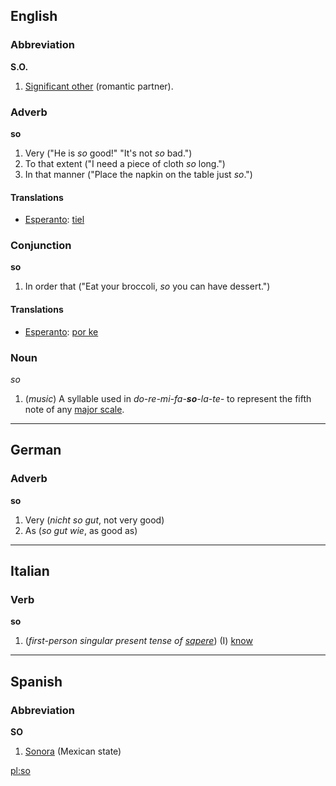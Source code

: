 ==English==
===Abbreviation===
'''S.O.'''

# [[Significant other]] (romantic partner).

===Adverb===
'''so'''

# Very ("He is ''so'' good!"  "It's not ''so'' bad.")
# To that extent ("I need a piece of cloth ''so'' long.")
# In that manner ("Place the napkin on the table just ''so''.")

====Translations====
*[[Esperanto]]: [[tiel]]

===Conjunction===
'''so'''

# In order that ("Eat your broccoli, ''so'' you can have dessert.")

====Translations====
*[[Esperanto]]: [[por ke]]

===Noun===
''so''

#(''music'') A syllable used in ''do-re-mi-fa-'''so'''-la-te-'' to represent the fifth note of any [[major scale]].

----
==German==
===Adverb===
'''so'''

# Very (''nicht so gut'', not very good)
# As (''so gut wie'', as good as)

----
==Italian==
===Verb===
'''so'''

#(''first-person singular present tense of [[sapere]]'') (I) [[know]]

----
==Spanish==
===Abbreviation===
'''SO'''

#[[Sonora]] (Mexican state)

[[pl:so]]
